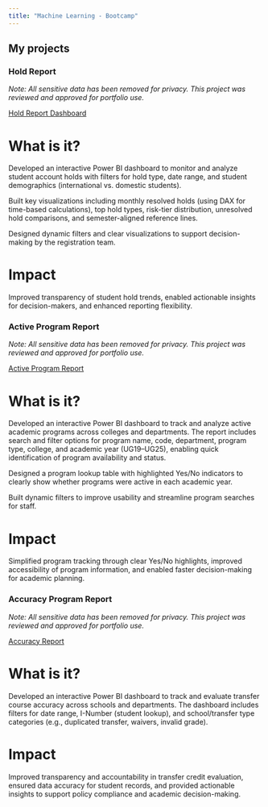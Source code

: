 ```yaml
---
title: "Machine Learning - Bootcamp"  
---
```


## My projects

### Hold Report      
_Note: All sensitive data has been removed for privacy. This project was reviewed and approved for portfolio use._    

[Hold Report Dashboard](https://drive.google.com/file/d/1rcViK0XWSmlM3FMHXTju5D2GwPUlj7f1/view?usp=drive_link)       

# What is it?      
Developed an interactive Power BI dashboard to monitor and analyze student account holds with filters for hold type, date range, and student demographics (international vs. domestic students).      

Built key visualizations including monthly resolved holds (using DAX for time-based calculations), top hold types, risk-tier distribution, unresolved hold comparisons, and semester-aligned reference lines.      

Designed dynamic filters and clear visualizations to support decision-making by the registration team.  

# Impact  
Improved transparency of student hold trends, enabled actionable insights for decision-makers, and enhanced reporting flexibility.          
 
### Active Program Report      
_Note: All sensitive data has been removed for privacy. This project was reviewed and approved for portfolio use._    

[Active Program Report](https://drive.google.com/file/d/16Se52qbsEU8TJvudV1GhrrsJS0WoSbVo/view?usp=drive_link)       

# What is it?            
Developed an interactive Power BI dashboard to track and analyze active academic programs across colleges and departments. The report includes search and filter options for program name, code, department, program type, college, and academic year (UG19–UG25), enabling quick identification of program availability and status.    

Designed a program lookup table with highlighted Yes/No indicators to clearly show whether programs were active in each academic year.    

Built dynamic filters to improve usability and streamline program searches for staff.    

# Impact  
Simplified program tracking through clear Yes/No highlights, improved accessibility of program information, and enabled faster decision-making for academic planning.       

### Accuracy Program Report       
_Note: All sensitive data has been removed for privacy. This project was reviewed and approved for portfolio use._      

[Accuracy Report](https://drive.google.com/file/d/1JdVAB2_0QvJyuBCksKxPzIxJJoq-G5FL/view?usp=drive_link)          

# What is it?      
Developed an interactive Power BI dashboard to track and evaluate transfer course accuracy across schools and departments. The dashboard includes filters for date range, I-Number (student lookup), and school/transfer type categories (e.g., duplicated transfer, waivers, invalid grade).  

# Impact  

Improved transparency and accountability in transfer credit evaluation, ensured data accuracy for student records, and provided actionable insights to support policy compliance and academic decision-making.   

